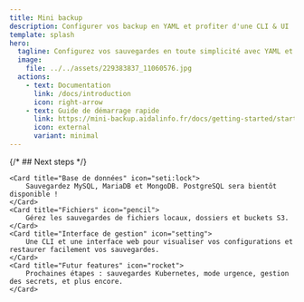 ```yaml
---
title: Mini backup
description: Configurer vos backup en YAML et profiter d'une CLI & UI
template: splash
hero:
  tagline: Configurez vos sauvegardes en toute simplicité avec YAML et visualisez-les facilement via une CLI ou une interface web.
  image:
    file: ../../assets/229383837_11060576.jpg
  actions:
    - text: Documentation
      link: /docs/introduction
      icon: right-arrow
    - text: Guide de démarrage rapide
      link: https://mini-backup.aidalinfo.fr/docs/getting-started/start/
      icon: external
      variant: minimal
---
```


{/* ## Next steps */}

<CardGrid>

	<Card title="Base de données" icon="seti:lock">
		Sauvegardez MySQL, MariaDB et MongoDB. PostgreSQL sera bientôt disponible !
	</Card>
	<Card title="Fichiers" icon="pencil">
    	Gérez les sauvegardes de fichiers locaux, dossiers et buckets S3.
	</Card>
	<Card title="Interface de gestion" icon="setting">
    	Une CLI et une interface web pour visualiser vos configurations et restaurer facilement vos sauvegardes.
	</Card>
	<Card title="Futur features" icon="rocket">
    	Prochaines étapes : sauvegardes Kubernetes, mode urgence, gestion des secrets, et plus encore.
	</Card>
</CardGrid>
